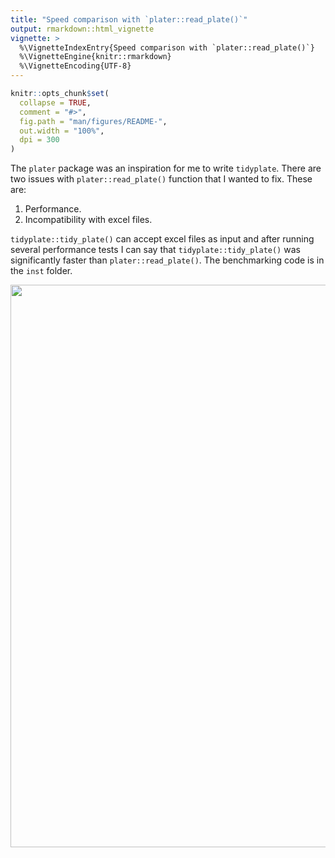 ```yaml
---
title: "Speed comparison with `plater::read_plate()`"
output: rmarkdown::html_vignette
vignette: >
  %\VignetteIndexEntry{Speed comparison with `plater::read_plate()`}
  %\VignetteEngine{knitr::rmarkdown}
  %\VignetteEncoding{UTF-8}
---
```


```r
knitr::opts_chunk$set(
  collapse = TRUE,
  comment = "#>",
  fig.path = "man/figures/README-",
  out.width = "100%",
  dpi = 300
)
```

The `plater` package was an inspiration for me to write `tidyplate`. There are two issues with `plater::read_plate()` function that I wanted to fix. These are:

1.  Performance.
2.  Incompatibility with excel files.

`tidyplate::tidy_plate()` can accept excel files as input and after running several performance tests I can say that `tidyplate::tidy_plate()` was significantly faster than `plater::read_plate()`. The benchmarking code is in the `inst` folder.

![](images/comparison_plot.png){width="900"}
